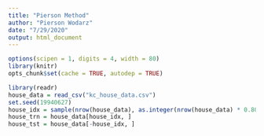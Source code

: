 ```yaml
---
title: "Pierson Method"
author: "Pierson Wodarz"
date: "7/29/2020"
output: html_document
---
```


```r
options(scipen = 1, digits = 4, width = 80)
library(knitr)
opts_chunk$set(cache = TRUE, autodep = TRUE)
```


```r
library(readr)
house_data = read_csv("kc_house_data.csv")
set.seed(19940627)
house_idx = sample(nrow(house_data), as.integer(nrow(house_data) * 0.80))
house_trn = house_data[house_idx, ]
house_tst = house_data[-house_idx, ]
```